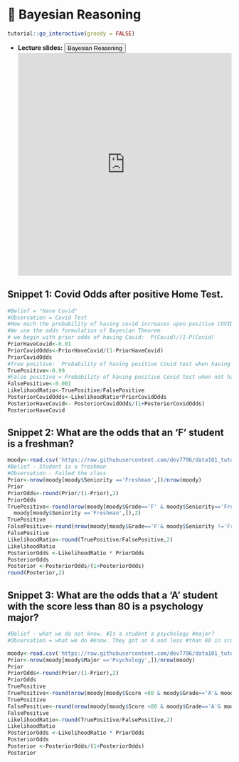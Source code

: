# 🔖 Bayesian Reasoning {#br}

<script src="files/js/dcl.js"></script>
<link rel="stylesheet" href="https://maxcdn.bootstrapcdn.com/bootstrap/3.4.1/css/bootstrap.min.css">
<script src="https://maxcdn.bootstrapcdn.com/bootstrap/3.4.1/js/bootstrap.min.js"></script>
<script src="//ajax.googleapis.com/ajax/libs/jquery/1.8.3/jquery.min.js"> </script>

```r
tutorial::go_interactive(greedy = FALSE)

```

- **Lecture slides: **     <button class="btn btn-primary" data-toggle="collapse" data-target="#BR12">Bayesian Reasoning</button> 
<div id="BR12" class="collapse">
<embed src="https://docs.google.com/presentation/d/1gwI6y7yyqi8GWdPuS9dZlXsZs-1r1TsumQb-PL4Hu5s/edit?usp=sharing" width="100%" height="500px"></embed>
</div>

## Snippet 1: Covid Odds after positive Home Test. 

```r
#Belief = "Have Covid"
#Observation = Covid Test
#How much the probability of having covid increases upon positive COVID-test?
#We use the odds formulation of Bayesian Theorem
# we begin with prior odds of having Covid:  P(Covid)/(1-P(Covid)
PriorHaveCovid<-0.01
PriorCovidOdds<-PriorHaveCovid/(1-PriorHaveCovid)
PriorCovidOdds
#True positive:  Probability of having positive Covid test when having covid  = P(PositiveCovidTest|HaveCovid)
TruePositive<-0.99
#False positive = Probability of having positive Covid test when not having covid = P(PostiveCovidTest/DoNotHaveCovid)
FalsePositive<-0.001
LikelihoodRatio<-TruePositive/FalsePositive
PosteriorCovidOdds<-LikelihoodRatio*PriorCovidOdds
PosteriorHaveCovid<- PosteriorCovidOdds/(1+PosteriorCovidOdds)
PosteriorHaveCovid
```

## Snippet 2: What are the odds that an 'F' student is a freshman?

```r
moody<-read.csv('https://raw.githubusercontent.com/dev7796/data101_tutorial/main/files/dataset/MoodyMarch2022b.csv')
#Belief - Student is a freshman
#Observation - Failed the class
Prior<-nrow(moody[moody$Seniority =='Freshman',])/nrow(moody)
Prior
PriorOdds<-round(Prior/(1-Prior),2)
PriorOdds
TruePositive<-round(nrow(moody[moody$Grade=='F' & moody$Seniority=='Freshman',])/nrow(
  moody[moody$Seniority =='Freshman',]),2)
TruePositive
FalsePositive<-round(nrow(moody[moody$Grade=='F'& moody$Seniority !='Freshman',])/nrow(moody[moody$Seniority !='Freshman',]),2)
FalsePositive
LikelihoodRatio<-round(TruePositive/FalsePositive,2)
LikelihoodRatio
PosteriorOdds <-LikelihoodRatio * PriorOdds
PosteriorOdds
Posterior <-PosteriorOdds/(1+PosteriorOdds)
round(Posterior,2)
```


## Snippet 3: What are the odds that a 'A' student with the score less than 80 is a psychology major?

```r
#Belief - what we do not know. #Is a student a psychology #major?
#Observation = what we do #know. They got an A and less #than 80 in score

moody<-read.csv('https://raw.githubusercontent.com/dev7796/data101_tutorial/main/files/dataset/MoodyMarch2022b.csv')
Prior<-nrow(moody[moody$Major =='Psychology',])/nrow(moody)
Prior
PriorOdds<-round(Prior/(1-Prior),2)
PriorOdds
TruePositive
TruePositive<-round(nrow(moody[moody$Score <80 & moody$Grade=='A'& moody$Major=='Psychology',])/nrow(moody[moody$Major=='Psychology',]),2)
TruePositive
FalsePositive<-round(nrow(moody[moody$Score <80 & moody$Grade=='A'& moody$Major!='Psychology',])/nrow(moody[moody$Major!='Psychology',]),2)
FalsePositive
LikelihoodRatio<-round(TruePositive/FalsePositive,2)
LikelihoodRatio
PosteriorOdds <-LikelihoodRatio * PriorOdds
PosteriorOdds
Posterior <-PosteriorOdds/(1+PosteriorOdds)
Posterior
```